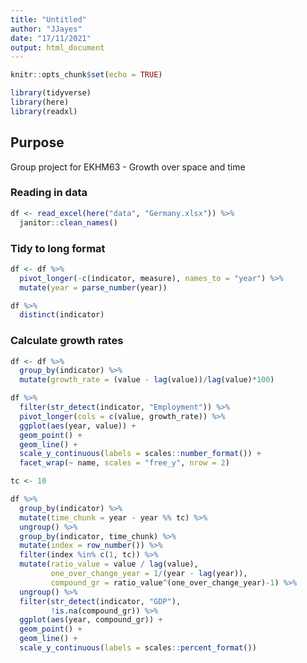 ```yaml
---
title: "Untitled"
author: "JJayes"
date: "17/11/2021"
output: html_document
---
```


```r
knitr::opts_chunk$set(echo = TRUE)

library(tidyverse)
library(here)
library(readxl)
```

## Purpose

Group project for EKHM63 - Growth over space and time

### Reading in data

```r
df <- read_excel(here("data", "Germany.xlsx")) %>% 
  janitor::clean_names()
```

### Tidy to long format
```r
df <- df %>% 
  pivot_longer(-c(indicator, measure), names_to = "year") %>% 
  mutate(year = parse_number(year))

df %>% 
  distinct(indicator)
```

### Calculate growth rates

```r
df <- df %>% 
  group_by(indicator) %>% 
  mutate(growth_rate = (value - lag(value))/lag(value)*100)

df %>% 
  filter(str_detect(indicator, "Employment")) %>% 
  pivot_longer(cols = c(value, growth_rate)) %>% 
  ggplot(aes(year, value)) +
  geom_point() +
  geom_line() +
  scale_y_continuous(labels = scales::number_format()) +
  facet_wrap(~ name, scales = "free_y", nrow = 2)
```

```r
tc <- 10

df %>% 
  group_by(indicator) %>% 
  mutate(time_chunk = year - year %% tc) %>% 
  ungroup() %>% 
  group_by(indicator, time_chunk) %>% 
  mutate(index = row_number()) %>% 
  filter(index %in% c(1, tc)) %>% 
  mutate(ratio_value = value / lag(value),
         one_over_change_year = 1/(year - lag(year)),
         compound_gr = ratio_value^(one_over_change_year)-1) %>% 
  ungroup() %>% 
  filter(str_detect(indicator, "GDP"),
         !is.na(compound_gr)) %>% 
  ggplot(aes(year, compound_gr)) +
  geom_point() +
  geom_line() +
  scale_y_continuous(labels = scales::percent_format())
```


